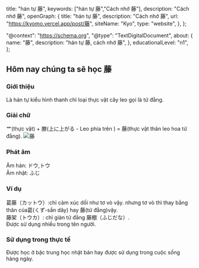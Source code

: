 
  title: "hán tự 藤",
  keywords: ["hán tự 藤","Cách nhớ 藤"],
  description: "Cách nhớ 藤",
  openGraph: {
    title: "hán tự 藤",
    description: "Cách nhớ 藤",
    url: "https://kyomo.vercel.app/post/藤",
    siteName: "Kyo",
    type: "website",
  },
};

  "@context": "https://schema.org",
  "@type": "TextDigitalDocument",
  about: {
    name: "藤",
    description: "hán tự 藤, cách nhớ 藤",
  },
  educationalLevel: "n1",
};

##  Hôm nay chúng ta sẽ học 藤
### Giới thiệu
Là hán tự kiểu hình thanh chỉ loại thực vật cây leo gọi là tử đằng.
### Giải chữ
艹(thực vật) + 滕(上に上がる - Leo phía trên
) = 藤(thực vật thân leo hoa tử đằng).
<Image src={photo_19} alt="藤"/>
### Phát âm
Âm hán: ドウ,トウ   
Âm nhật: ふじ
### Ví dụ
葛藤（カットウ）:chỉ cảm xúc dối như tơ vò vậy.
nhưng tơ vò thì thay bằng thân của葛(くず-sắn dây) hay 藤(tử đằng)vậy.   
藤架（トウカ）: chỉ giàn tử đằng 藤棚（ふじだな）.   
Được sử dụng nhiều trong tên người.
### Sử dụng trong thực tế
Được học ở bậc trung học nhật bản hay được sử dụng trong cuộc sống hàng ngày.
